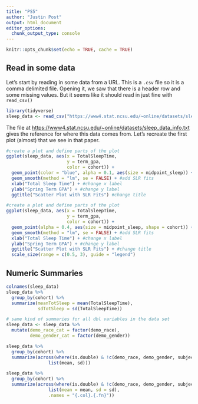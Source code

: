 ```yaml
---
title: "PS5"
author: "Justin Post"
output: html_document
editor_options: 
  chunk_output_type: console
---
```


```r
knitr::opts_chunk$set(echo = TRUE, cache = TRUE)
```

## Read in some data

Let's start by reading in some data from a URL. This is a `.csv` file so it is a comma delimited file. Opening it, we saw that there is a header row and some missing values. But it seems like it should read in just fine with `read_csv()`
```r
library(tidyverse)
sleep_data <- read_csv("https://www4.stat.ncsu.edu/~online/datasets/sleep_data.csv")
```

The file at <https://www4.stat.ncsu.edu/~online/datasets/sleep_data_info.txt> gives the reference for where this data comes from. Let's recreate the first plot (almost) that we see in that paper.

```r
#create a plot and define parts of the plot
ggplot(sleep_data, aes(x = TotalSleepTime, 
                       y = term_gpa,
                       color = cohort)) +
  geom_point(color = "blue", alpha = 0.1, aes(size = midpoint_sleep)) + #add a scatter plot layer
  geom_smooth(method = "lm", se = FALSE) + #add SLR fits
  xlab("Total Sleep Time") + #change x label
  ylab("Spring Term GPA") + #change y label
  ggtitle("Scatter Plot with SLR Fits") #change title
```



```r
#create a plot and define parts of the plot
ggplot(sleep_data, aes(x = TotalSleepTime, 
                       y = term_gpa,
                       color = cohort)) +
  geom_point(alpha = 0.4, aes(size = midpoint_sleep, shape = cohort)) + #add a scatter plot layer
  geom_smooth(method = "lm", se = FALSE) + #add SLR fits
  xlab("Total Sleep Time") + #change x label
  ylab("Spring Term GPA") + #change y label
  ggtitle("Scatter Plot with SLR Fits") + #change title
  scale_size(range = c(0.5, 3), guide = "legend")
```

## Numeric Summaries


```r
colnames(sleep_data)
sleep_data %>%
  group_by(cohort) %>%
  summarize(meanTotSleep = mean(TotalSleepTime),
            sdTotSleep = sd(TotalSleepTime))

# same kind of summaries for all dbl variables in the data set
sleep_data <- sleep_data %>%
  mutate(demo_race_cat = factor(demo_race),
         demo_gender_cat = factor(demo_gender)) 

sleep_data %>%
  group_by(cohort) %>%
  summarize(across(where(is.double) & !c(demo_race, demo_gender, subject_id), 
                list(mean, sd)))

sleep_data %>%
  group_by(cohort) %>%
  summarize(across(where(is.double) & !c(demo_race, demo_gender, subject_id), 
                list(mean = mean, sd = sd), 
                .names = "{.col}.{.fn}"))
```




